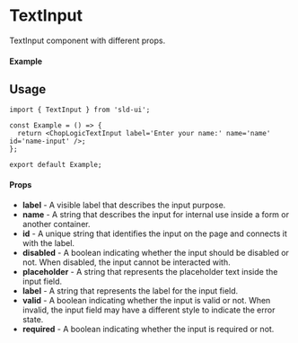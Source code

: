 
<Meta of={TextInput} title='TextInput' />

# TextInput

TextInput component with different props.

#### Example

<Canvas of={TextInput.Default} />

## Usage

```tsx
import { TextInput } from 'sld-ui';

const Example = () => {
  return <ChopLogicTextInput label='Enter your name:' name='name' id='name-input' />;
};

export default Example;
```

#### Props

- **label** - A visible label that describes the input purpose.
- **name** - A string that describes the input for internal use inside a form or another container.
- **id** - A unique string that identifies the input on the page and connects it with the label.
- **disabled** - A boolean indicating whether the input should be disabled or not. When disabled, the input cannot be interacted with.
- **placeholder** - A string that represents the placeholder text inside the input field.
- **label** - A string that represents the label for the input field.
- **valid** - A boolean indicating whether the input is valid or not. When invalid, the input field may have a different style to indicate the error state.
- **required** - A boolean indicating whether the input is required or not.
